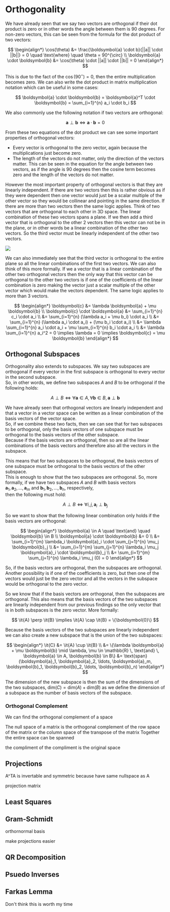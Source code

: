
# Orthogonality

We have already seen that we say two vectors are orthogonal if their dot product is zero or in other words the angle between them is 90 degrees. For non-zero vectors, this can 
be seen from the formula for the dot product of two vectors:

$$
\begin{align*}
\cos(\theta) &= \frac{\boldsymbol{a} \cdot b}{||a|| \cdot ||b||} = 0 \quad \text{where} \quad \theta = 90^{\circ} \\
\boldsymbol{a} \cdot \boldsymbol{b} &= \cos(\theta) \cdot ||a|| \cdot ||b|| = 0
\end{align*}
$$

This is due to the fact of the $\cos(90^{\circ}) = 0$, then the entire multiplication becomes zero. 
We can also write the dot product in matrix multiplication notation which can be useful in some cases:

$$
\boldsymbol{a} \cdot \boldsymbol{b} = \boldsymbol{a}^T \cdot \boldsymbol{b} = \sum_{i=1}^{n} a_i \cdot b_i
$$

We also commonly use the following notation if two vectors are orthogonal:

$$
\boldsymbol{a} \perp \boldsymbol{b} \iff \boldsymbol{a} \cdot \boldsymbol{b} = 0
$$

From these two equations of the dot product we can see some important properties of orthogonal vectors:
- Every vector is orthogonal to the zero vector, again because the multiplications just become zero.
- The length of the vectors do not matter, only the direction of the vectors matter. This can be seen in the equation for the angle 
between two vectors, as if the angle is 90 degrees then the cosine term becomes zero and the length of the vectors do not matter.

However the most important property of orthogonal vectors is that they are linearly independent. If there are two vectors then this is rather obvious 
as if they were dependent then one vector would just be a scalar multiple of the other vector so they would be collinear and pointing in the same direction. If there are more 
than two vectors then the same logic applies. Think of two vectors that are orthogonal to each other in 3D space. The linear combination of these 
two vectors spans a plane. If we then add a third vector that is orthogonal to the other 2 vectors then this vector can not be in the plane, 
or in other words be a linear combination of the other two vectors. So the third vector must be linearly independent of the other two vectors. 

<Image src="/maths/orthogonalVectors.png"
       caption="Adding a third orthogonal vector must be linearly independent of the other two vectors"
       width={600}
/>

We can also immediately see that the third vector is orthogonal to the entire plane so all the linear combinations of the first two vectors. We 
can also think of this more formally. If we a vector that is a linear combination of the other two orthogonal vectors then the only way that this 
vector can be orthogonal to the other two vectors is if one of the coefficients of the linear combination is zero making the vector just a scalar 
multiple of the other vector which would make the vectors dependent. The same logic applies to more than 3 vectors.

$$
\begin{align*}
\boldsymbol{c} &= \lambda \boldsymbol{a} + \mu \boldsymbol{b} \\
\boldsymbol{c} \cdot \boldsymbol{a} &= \sum_{i=1}^{n} c_i \cdot a_i \\
&= \sum_{i=1}^{n} (\lambda a_i + \mu b_i) \cdot a_i \\
&= \sum_{i=1}^{n} (\lambda a_i \cdot a_i) + (\mu b_i \cdot a_i) \\
&= \lambda \sum_{i=1}^{n} a_i \cdot a_i + \mu \sum_{i=1}^{n} b_i \cdot a_i \\
&= \lambda \sum_{i=1}^{n} a_i^2 = 0 \implies \lambda = 0 \implies \boldsymbol{c} = \mu \boldsymbol{b}
\end{align*}
$$

## Orthogonal Subspaces

Orthogonality also extends to subspaces. We say two subspaces are orthogonal if every vector in the first subspace is orthogonal to every vector in the second subspace.  
So, in other words, we define two subspaces $A$ and $B$ to be orthogonal if the following holds:

$$
A \perp B \iff \forall \boldsymbol{a} \in A, \forall \boldsymbol{b} \in B, \boldsymbol{a} \perp \boldsymbol{b}
$$

We have already seen that orthogonal vectors are linearly independent and that a vector in a vector space can be written as a linear combination of the basis vectors of the vector space.  
So, if we combine these two facts, then we can see that for two subspaces to be orthogonal, only the basis vectors of one subspace must be orthogonal to the basis vectors of the other subspace.  
Because if the basis vectors are orthogonal, then so are all the linear combinations of the basis vectors and therefore also all the vectors in the subspace.

This means that for two subspaces to be orthogonal, the basis vectors of one subspace must be orthogonal to the basis vectors of the other subspace.  
This is enough to show that the two subspaces are orthogonal. So, more formally, if we have two subspaces $A$ and $B$ with basis vectors  
$\boldsymbol{a}_1, \boldsymbol{a}_2, \ldots, \boldsymbol{a}_m$ and $\boldsymbol{b}_1, \boldsymbol{b}_2, \ldots, \boldsymbol{b}_n$, respectively,  
then the following must hold:

$$
A \perp B \iff \forall i, j, \boldsymbol{a}_i \perp \boldsymbol{b}_j
$$

So we want to show that the following linear combination only holds if the basis vectors are orthogonal:

$$
\begin{align*}
\boldsymbol{a} \in A \quad \text{and} \quad \boldsymbol{b} \in B \\
\boldsymbol{a} \cdot \boldsymbol{b} &= 0 \\
&= \sum_{i=1}^{m} \lambda_i \boldsymbol{a}_i \cdot \sum_{j=1}^{n} \mu_j \boldsymbol{b}_j \\
&= \sum_{i=1}^{m} \sum_{j=1}^{n} \lambda_i \mu_j \boldsymbol{a}_i \cdot \boldsymbol{b}_j \\
&= \sum_{i=1}^{m} \sum_{j=1}^{n} \lambda_i \mu_j (0) = 0
\end{align*}
$$

So, if the basis vectors are orthogonal, then the subspaces are orthogonal. Another possibility is if one of the coefficients is zero, but then 
one of the vectors would just be the zero vector and all the vectors in the subspace would be orthogonal to the zero vector.

So we know that if the basis vectors are orthogonal, then the subspaces are orthogonal. This also means that the basis vectors of the two 
subspaces are linearly independent from our previous findings so the only vector that is in both subspaces is the zero vector. More formally:

$$
\it{A} \perp \it{B} \implies \it{A} \cap \it{B} = \{\boldsymbol{0}\}
$$

Because the basis vectors of the two subspaces are linearly independent we can also create a new subspace that is the union of the two subspaces:

$$
\begin{align*}
\it{C} &= \it{A} \cup \it{B} \\
&= \{\lambda \boldsymbol{a} + \mu \boldsymbol{b} \mid \lambda, \mu \in \mathbb{R} \, \text{and} \, \boldsymbol{a} \in A, \boldsymbol{b} \in B\}
&= \text{span}(\boldsymbol{a}_1, \boldsymbol{a}_2, \ldots, \boldsymbol{a}_m, \boldsymbol{b}_1, \boldsymbol{b}_2, \ldots, \boldsymbol{b}_n)
\end{align*}
$$

The dimension of the new subspace is then the sum of the dimensions of the two subspaces, $\text{dim}(C) = \text{dim}(A) + \text{dim}(B)$ as we 
define the dimension of a subspace as the number of basis vectors of the subspace. 

### Orthogonal Complement

We can find the orthogonal complement of a space

The null space of a matrix is the orthogonal complement of the row space of the matrix or the column space of the transpose of the matrix
Together the entire space can be spanned

the compliment of the compliment is the original space

## Projections

A^TA is invertable and symmetric because have same nullspace as A

projection matrix

## Least Squares

## Gram-Schmidt

orthornormal basis

make projections easier

## QR Decomposition

## Psuedo Inverses

## Farkas Lemma

Don't think this is worth my time
